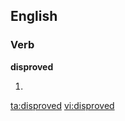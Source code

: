 
==English==

===Verb===
'''disproved'''

# {{past of|[[disprove]]}}

[[ta:disproved]]
[[vi:disproved]]